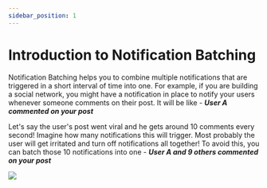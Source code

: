 ```yaml
---
sidebar_position: 1
---
```


# Introduction to Notification Batching
Notification Batching helps you to combine multiple notifications that are triggered in a short interval of time into one.
For example, if you are building a social network, you might have a notification in place to notify your users whenever someone comments on their post.
It will be like - <i>**User A commented on your post**</i>

Let's say the user's post went viral and he gets around 10 comments every second! Imagine how many notifications this will trigger. Most probably the user will get irritated and turn off notifications all together!
To avoid this, you can batch those 10 notifications into one - <i>**User A and 9 others commented on your post**</i>

<img src="/img/batching.png"/>